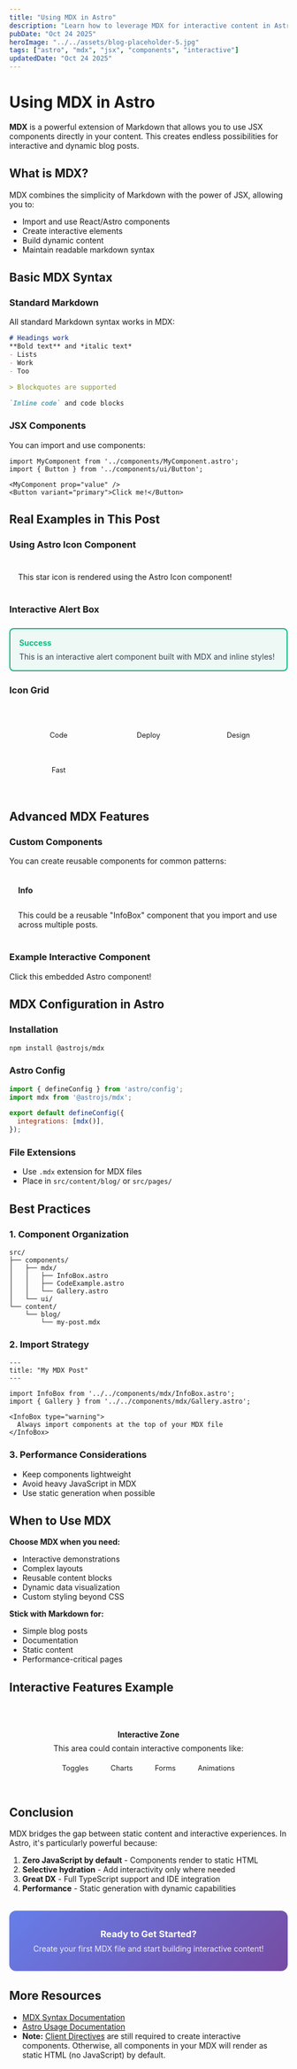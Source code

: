 ```yaml
---
title: "Using MDX in Astro"
description: "Learn how to leverage MDX for interactive content in Astro, combining Markdown with JSX components"
pubDate: "Oct 24 2025"
heroImage: "../../assets/blog-placeholder-5.jpg"
tags: ["astro", "mdx", "jsx", "components", "interactive"]
updatedDate: "Oct 24 2025"
---
```



# Using MDX in Astro

**MDX** is a powerful extension of Markdown that allows you to use JSX components directly in your content. This creates endless possibilities for interactive and dynamic blog posts.

## What is MDX?

MDX combines the simplicity of Markdown with the power of JSX, allowing you to:

- Import and use React/Astro components
- Create interactive elements
- Build dynamic content
- Maintain readable markdown syntax

## Basic MDX Syntax

### Standard Markdown
All standard Markdown syntax works in MDX:

```markdown
# Headings work
**Bold text** and *italic text*
- Lists
- Work
- Too

> Blockquotes are supported

`Inline code` and code blocks
```

### JSX Components
You can import and use components:

```mdx
import MyComponent from '../components/MyComponent.astro';
import { Button } from '../components/ui/Button';

<MyComponent prop="value" />
<Button variant="primary">Click me!</Button>
```

## Real Examples in This Post

### Using Astro Icon Component

<div style="display: flex; align-items: center; gap: 1rem; padding: 1rem; background: var(--color-muted); border-radius: 8px; margin: 1.5rem 0;">
  <Icon name="mdi:star" class="w-6 h-6 text-yellow-500" />
  <span>This star icon is rendered using the Astro Icon component!</span>
</div>

### Interactive Alert Box

<div style="border: 2px solid #10b981; background: #10b98110; padding: 1rem; border-radius: 8px; margin: 1.5rem 0;">
  <div style="display: flex; align-items: center; gap: 0.5rem; margin-bottom: 0.5rem;">
    <Icon name="mdi:check-circle" class="w-5 h-5 text-green-600" />
    <strong style="color: #10b981;">Success</strong>
  </div>
  <p style="margin: 0; color: #374151;">
    This is an interactive alert component built with MDX and inline styles!
  </p>
</div>

### Icon Grid

<div style="display: grid; grid-template-columns: repeat(auto-fit, minmax(120px, 1fr)); gap: 1rem; margin: 2rem 0; padding: 1rem; background: var(--color-accent); border-radius: 8px;">
  <div style="display: flex; flex-direction: column; align-items: center; gap: 0.5rem; padding: 1rem; background: var(--color-card); border-radius: 6px;">
    <Icon name="mdi:code-tags" class="w-8 h-8 text-blue-500" />
    <span style="font-size: 0.8rem; text-align: center;">Code</span>
  </div>
  <div style="display: flex; flex-direction: column; align-items: center; gap: 0.5rem; padding: 1rem; background: var(--color-card); border-radius: 6px;">
    <Icon name="mdi:rocket-launch" class="w-8 h-8 text-purple-500" />
    <span style="font-size: 0.8rem; text-align: center;">Deploy</span>
  </div>
  <div style="display: flex; flex-direction: column; align-items: center; gap: 0.5rem; padding: 1rem; background: var(--color-card); border-radius: 6px;">
    <Icon name="mdi:palette" class="w-8 h-8 text-pink-500" />
    <span style="font-size: 0.8rem; text-align: center;">Design</span>
  </div>
  <div style="display: flex; flex-direction: column; align-items: center; gap: 0.5rem; padding: 1rem; background: var(--color-card); border-radius: 6px;">
    <Icon name="mdi:lightning-bolt" class="w-8 h-8 text-yellow-500" />
    <span style="font-size: 0.8rem; text-align: center;">Fast</span>
  </div>
</div>

## Advanced MDX Features

### Custom Components

You can create reusable components for common patterns:

<div style="border: 1px solid var(--color-border); border-radius: 8px; overflow: hidden; margin: 1.5rem 0;">
  <div style="background: var(--color-muted); padding: 0.75rem 1rem; border-bottom: 1px solid var(--color-border);">
    <div style="display: flex; align-items: center; gap: 0.5rem;">
      <Icon name="mdi:information" class="w-4 h-4 text-blue-500" />
      <strong>Info</strong>
    </div>
  </div>
  <div style="padding: 1rem;">
    <p style="margin: 0;">
      This could be a reusable "InfoBox" component that you import and use across multiple posts.
    </p>
  </div>
</div>

### Example Interactive Component


<HeaderLink href="#" onclick="alert('This is an interactive MDX component!')">
  Click this embedded Astro component!
</HeaderLink>

## MDX Configuration in Astro

### Installation
```bash
npm install @astrojs/mdx
```

### Astro Config
```javascript
import { defineConfig } from 'astro/config';
import mdx from '@astrojs/mdx';

export default defineConfig({
  integrations: [mdx()],
});
```

### File Extensions
- Use `.mdx` extension for MDX files
- Place in `src/content/blog/` or `src/pages/`

## Best Practices

### 1. Component Organization
```
src/
├── components/
│   ├── mdx/
│   │   ├── InfoBox.astro
│   │   ├── CodeExample.astro
│   │   └── Gallery.astro
│   └── ui/
└── content/
    └── blog/
        └── my-post.mdx
```

### 2. Import Strategy
```mdx
---
title: "My MDX Post"
---

import InfoBox from '../../components/mdx/InfoBox.astro';
import { Gallery } from '../../components/mdx/Gallery.astro';

<InfoBox type="warning">
  Always import components at the top of your MDX file
</InfoBox>
```

### 3. Performance Considerations
- Keep components lightweight
- Avoid heavy JavaScript in MDX
- Use static generation when possible

## When to Use MDX

**Choose MDX when you need:**
- Interactive demonstrations
- Complex layouts
- Reusable content blocks
- Dynamic data visualization
- Custom styling beyond CSS

**Stick with Markdown for:**
- Simple blog posts
- Documentation
- Static content
- Performance-critical pages

## Interactive Features Example

<div style="border: 2px dashed var(--color-border); padding: 1.5rem; border-radius: 8px; margin: 2rem 0; text-align: center;">
  <Icon name="mdi:cursor-default-click" class="w-12 h-12 text-blue-500 mb-2" />
  <h4 style="margin: 0.5rem 0;">Interactive Zone</h4>
  <p style="margin: 0.5rem 0; color: var(--color-muted-foreground);">
    This area could contain interactive components like:
  </p>
  <div style="display: flex; justify-content: center; gap: 1rem; margin-top: 1rem; flex-wrap: wrap;">
    <span style="background: var(--color-accent); padding: 0.25rem 0.75rem; border-radius: 1rem; font-size: 0.8rem;">
      <Icon name="mdi:toggle-switch" class="w-3 h-3 inline mr-1" />
      Toggles
    </span>
    <span style="background: var(--color-accent); padding: 0.25rem 0.75rem; border-radius: 1rem; font-size: 0.8rem;">
      <Icon name="mdi:chart-line" class="w-3 h-3 inline mr-1" />
      Charts
    </span>
    <span style="background: var(--color-accent); padding: 0.25rem 0.75rem; border-radius: 1rem; font-size: 0.8rem;">
      <Icon name="mdi:form-select" class="w-3 h-3 inline mr-1" />
      Forms
    </span>
    <span style="background: var(--color-accent); padding: 0.25rem 0.75rem; border-radius: 1rem; font-size: 0.8rem;">
      <Icon name="mdi:animation" class="w-3 h-3 inline mr-1" />
      Animations
    </span>
  </div>
</div>

## Conclusion

MDX bridges the gap between static content and interactive experiences. In Astro, it's particularly powerful because:

1. **Zero JavaScript by default** - Components render to static HTML
2. **Selective hydration** - Add interactivity only where needed
3. **Great DX** - Full TypeScript support and IDE integration
4. **Performance** - Static generation with dynamic capabilities

<div style="background: linear-gradient(135deg, #667eea 0%, #764ba2 100%); color: white; padding: 2rem; border-radius: 12px; margin: 2rem 0; text-align: center;">
  <Icon name="mdi:rocket-launch" class="w-8 h-8 mb-2" />
  <h3 style="margin: 0 0 0.5rem 0;">Ready to Get Started?</h3>
  <p style="margin: 0; opacity: 0.9;">
    Create your first MDX file and start building interactive content!
  </p>
</div>

## More Resources

- [MDX Syntax Documentation](https://mdxjs.com/docs/what-is-mdx)
- [Astro Usage Documentation](https://docs.astro.build/en/guides/markdown-content/#markdown-and-mdx-pages)
- **Note:** [Client Directives](https://docs.astro.build/en/reference/directives-reference/#client-directives) are still required to create interactive components. Otherwise, all components in your MDX will render as static HTML (no JavaScript) by default.
